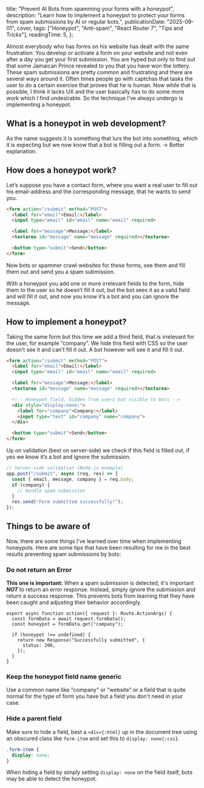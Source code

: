   title: "Prevent AI Bots from spamming your forms with a honeypot",
  description:
    "Learn how to implement a honeypot to protect your forms from spam submissions by AI or regular bots.",
  publicationDate: "2025-09-01",
  cover,
  tags: ["Honeypot", "Anti-spam", "React Router 7", "Tips and Tricks"],
  readingTime: 5,
};

Almost everybody who has forms on his website has dealt with the same frustration:
You develop or activate a form on your website and not even after a day you get your first submission. You are hyped but only to find out that some Jamaican Prince revealed to you that you have won the lottery. These spam submissions are pretty common and frustrating and there are several ways around it. Often times people go with captchas that tasks the user to do a certain exercise that proves that he is human. Now while that is possible, I think it lacks UX and the user basically has to do some more work which I find undesirable.
So the technique I’ve always undergo is implementing a honeypot.

## What is a honeypot in web development?

As the name suggests it is something that lurs the bot into something, which it is expecting but we now know that a bot is filling out a form.
→ Better explanation.

## How does a honeypot work?

Let’s suppose you have a contact form, where you want a real user to fill out his email-address and the corresponding message, that he wants to send you.

```html filename="index.html"
<form action="/submit" method="POST">
  <label for="email">Email:</label>
  <input type="email" id="email" name="email" required>

  <label for="message">Message:</label>
  <textarea id="message" name="message" required></textarea>

  <button type="submit">Send</button>
</form>
```

Now bots or spammer crawl websites for these forms, see them and fill them out and send you a spam submission.

With a honeypot you add one or more irrelevant fields to the form, hide them to the user so he doesn’t fill it out, but the bot sees it as a valid field and will fill it out, and now you know it’s a bot and you can ignore the message.

## How to implement a honeypot?

Taking the same form but this time we add a third field, that is irrelevant for the user, for example “company”. We hide this field with CSS so the user doesn’t see it and can’t fill it out. A bot however will see it and fill it out.

```html filename="index.html" add={8-12}
<form action="/submit" method="POST">
  <label for="email">Email:</label>
  <input type="email" id="email" name="email" required>

  <label for="message">Message:</label>
  <textarea id="message" name="message" required></textarea>

  <!-- Honeypot field, hidden from users but visible to bots -->
  <div style="display:none;">
    <label for="company">Company:</label>
    <input type="text" id="company" name="company">
  </div>

  <button type="submit">Send</button>
</form>
```

Up on validation (best on server-side) we check if this field is filled out, if yes we know it’s a bot and ignore the submission.

```js filename="main.js"
// Server-side validation (Node.js example)
app.post("/submit", async (req, res) => {
  const { email, message, company } = req.body;
  if (company) {
    // Handle spam submission
  }
  res.send("Form submitted successfully!");
});
```

## Things to be aware of

Now, there are some things I’ve learned over time when implementing honeypots. Here are some tips that have been resulting for me in the best results preventing spam submissions by bots:

### Do not return an Error

**This one is important:** When a spam submission is detected, it's important _**NOT**_ to return an error response. Instead, simply ignore the submission and return a success response. This prevents bots from learning that they have been caught and adjusting their behavior accordingly.

```tsx
export async function action({ request }: Route.ActionArgs) {
  const formData = await request.formData();
  const honeypot = formData.get("company");

  if (honeypot !== undefined) {
    return new Response("Successfully submitted", {
      status: 200,
    });
  }
}
```

### Keep the honeypot field name generic

Use a common name like "company" or "website" or a field that is quite normal for the type of form you have but a field you don't need in your case.

### Hide a parent field

Make sure to hide a field, best a `<div>{:html}` up in the document tree using an obscured class like `form-item` and set this to `display: none{:css}`.

```css
.form-item {
  display: none;
}
```

When hiding a field by simply setting `display: none` on the field itself, bots may be able to detect the honeypot.
